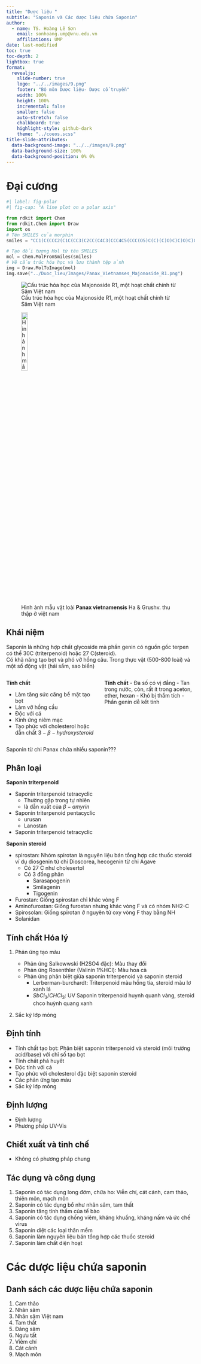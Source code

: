```yaml
---
title: "Dược liệu "
subtitle: "Saponin và Các dược liệu chứa Saponin"
author:
  - name: TS. Hoàng Lê Sơn
    email: sonhoang.ump@vnu.edu.vn
    affiliations: UMP
date: last-modified
toc: true
toc-depth: 2
lightbox: true
format: 
  revealjs:
    slide-number: true
    logo: "../../images/9.png"
    footer: "Bộ môn Dược liệu- Dược cổ truyền"
    width: 100%
    height: 100%
    incremental: false
    smaller: false
    auto-stretch: false
    chalkboard: true
    highlight-style: github-dark
    theme: "../coeos.scss"
title-slide-attributes: 
  data-background-image: "../../images/9.png"
  data-background-size: 100%
  data-background-position: 0% 0%
---
```


# Đại cương
```python
#| label: fig-polar
#| fig-cap: "A line plot on a polar axis"

from rdkit import Chem
from rdkit.Chem import Draw
import os
# Tên SMILES của morphin
smiles = "CC1(C(CCC2(C1C(CC3(C2CC(C4C3(CCC4C5(CCC(O5)C(C)(C)O)C)C)O)C)OC6C(C(C(C(O6)CO)O)O)OC7C(C(C(C(O7)CO)O)O)O)C)O)C"

# Tạo đối tượng Mol từ tên SMILES
mol = Chem.MolFromSmiles(smiles)
# Vẽ cấu trúc hóa học và lưu thành tệp ảnh
img = Draw.MolToImage(mol)
img.save("../Duoc_lieu/Images/Panax_Vietnamses_Majonoside_R1.png")
```

::: {layout-ncol=2}

![Cấu trúc hóa học của Majonoside R1, một hoạt chất chính từ Sâm Việt nam](../Duoc_lieu/Images/Panax_Vietnamses_Majonoside_R1.png)

![Hình ảnh mẫu vật loài **Panax vietnamensis** Ha & Grushv. thu thập ở việt nam](https://web.corral.tacc.utexas.edu/brit/BRIT/BRIT0610000/BRIT610502.jpg){width="20%"}

:::

## Khái niệm
::: {.callout-important title="Khái niệm"}
Saponin là những hợp chất glycoside mà phần genin có nguồn gốc terpen có thể 30C (triterpenoid) hoặc 27 C(steroid).\
Có khả năng tạo bọt và phó vỡ hồng câu.
Trong thực vật (500-800 loài) và một số động vật (hải sẩm, sao biển)
:::
:::: {.columns}
::: {.column width="50%" .nonincremental}
**Tính chất**

- Làm tăng sức căng bề mặt tạo bọt
- Làm vỡ hồng cầu
- Độc với cá
- Kinh ứng niêm mạc
- Tạo phức với cholesterol hoặc dẫn chất $3- \beta -hydroxysteroid$
:::

::: {.column width="50%" .nonincremental}
**Tính chất**
- Đa số có vị đắng
- Tan trong nước, còn, rất ít trong aceton, ether, hexan
- Khó bị thẩm tích
- Phần genin dễ kết tinh
:::

::::

::: {.callout-important title="Chú ý"}
Saponin từ chi Panax chứa nhiều saponin???
:::
## Phân loại

**Saponin triterpenoid**

- Saponin triterpenoid tetracyclic
    - Thường gặp trong tự nhiên
    - là dẫn xuất của $\beta - amyrin$
- Saponin triterpenoid pentacyclic
    - urusan
    - Lanostan
- Saponin triterpenoid tetracyclic

**Saponin steroid**

- spirostan: Nhóm spirotan là nguyên liệu bán tổng hợp các thuốc steroid ví dụ diosgenin từ chi Dioscorea, hecogenin từ chi Agave
    - Có 27 C như cholesertol
    - Có 3 đồng phân 
        - Sarasapogenin
        - Smilagenin
        - Tigogenin
- Furostan: Giống spirostan chỉ khác vòng F
- Aminofurostan: Giống furostan nhưng khác vòng F và có nhóm NH2-C
- Spirosolan: Giống spirotan ở nguyên tử oxy vòng F thay bằng NH
- Solanidan

## Tính chất Hóa lý

1. Phản ứng tạo màu

    - Phản ứng Salkowwski (H2SO4 đặc): Màu thay đổi
    - Phản ứng Rosenthler (Valinin 1%HCl): Màu hoa cà
    - Phản ứng phân biệt giữa saponin triterpenoid và saponin steroid
        - Lerberman-burchardt: Triterpenoid màu hồng tía, steroid màu lơ xanh lá
        - $SbCl_3/CHCl_3$: UV Saponin triterpenoid huynh quanh vàng, steroid chco huỳnh quang xanh

2. Sắc ký lớp mỏng

## Định tính 
- Tính chất tạo bọt: Phân biệt saponin triterpenoid và steroid (môi trường acid/base) với chỉ số tạo bọt
- Tính chất phá huyết 
- Độc tính với cá
- Tạo phức với cholesterol đặc biệt saponin steroid
- Các phản ứng tạo màu 
- Sắc ký lớp mỏng

## Định lượng 
- Định lượng
- Phương pháp UV-Vis

## Chiết xuất và tinh chế 
- Không có phương pháp chung 

## Tác dụng và công dụng 
1. Saponin có tác dụng long đờm, chữa ho: Viễn chí, cát cánh, cam thảo, thiên môn, mạch môn
2. Saponin có tác dụng bổ như nhân sâm, tam thất 
3. Saponin tăng tính thấm của tế bào 
4. Saponin có tác dụng chống viêm, kháng khuẩng, kháng nấm và ức chế virus
5. Saponin diệt các loại thân mềm
6. Saponin làm nguyên liệu bán tổng hợp các thuốc steroid
7. Saponin làm chất diện hoạt 

# Các dược liệu chứa saponin

## Danh sách các dược liệu chứa saponin 
1. Cam thảo
2. Nhân sâm
3. Nhân sâm Việt nam
4. Tam thất
5. Đảng sâm
6. Ngưu tất
7. Viêm chí
8. Cát cánh
9. Mạch môn
